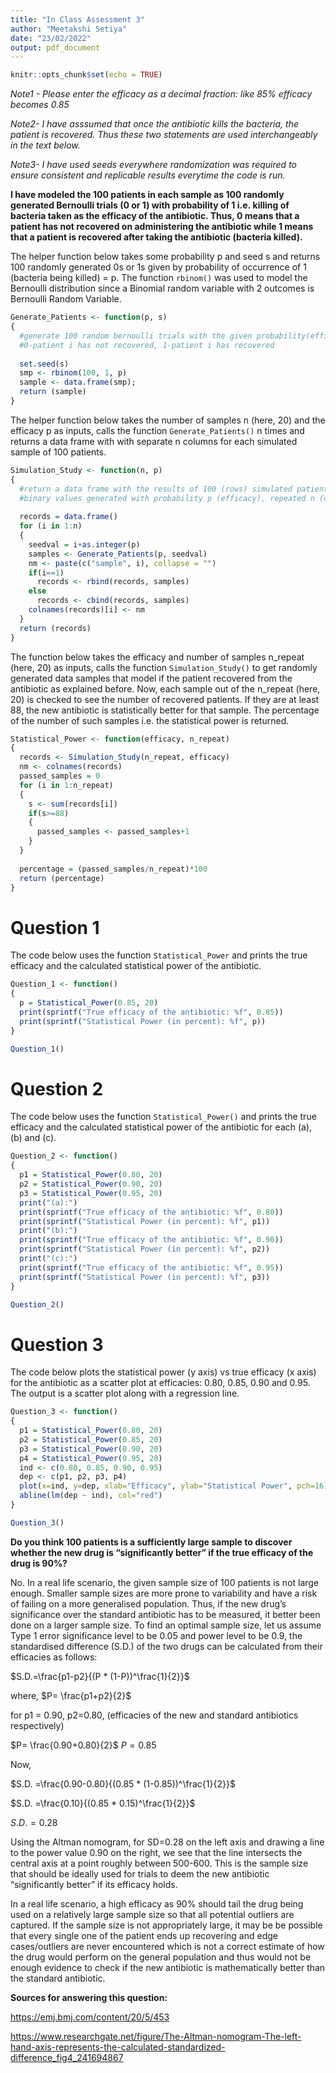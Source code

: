 ```yaml
---
title: "In Class Assessment 3"
author: "Meetakshi Setiya"
date: "23/02/2022"
output: pdf_document
---
```


```r
knitr::opts_chunk$set(echo = TRUE)
```
_Note1 - Please enter the efficacy as a decimal fraction: like 85% efficacy becomes 0.85_

_Note2- I have asssumed that once the antibiotic kills the bacteria, the patient is recovered. Thus these two statements are used interchangeably in the text below._

_Note3- I have used seeds everywhere randomization was required to ensure consistent and replicable results everytime the code is run._


**I have modeled the 100 patients in each sample as 100 randomly generated Bernoulli trials (0 or 1) with probability of 1 i.e. killing of bacteria taken as the efficacy of the antibiotic. Thus, 0 means that a patient has not recovered on administering the antibiotic while 1 means that a patient is recovered after taking the antibiotic (bacteria killed).**

The helper function below takes some probability p and seed s and returns 100 randomly generated 0s or 1s given by probability of occurrence of 1 (bacteria being killed) =  p. The function `rbinom()` was used to model the Bernoulli distribution since a Binomial random variable with 2 outcomes is Bernoulli Random Variable.

```r
Generate_Patients <- function(p, s)
{
  #generate 100 random bernoulli trials with the given probability(efficacy) and seed
  #0-patient i has not recovered, 1-patient i has recovered
  
  set.seed(s)
  smp <- rbinom(100, 1, p)
  sample <- data.frame(smp);
  return (sample)
}
```

The helper function below takes the number of samples n (here, 20) and the efficacy p as inputs, calls the function `Generate_Patients()` n times and returns a data frame with with separate n columns for each simulated sample of 100 patients. 

```r
Simulation_Study <- function(n, p)
{
  #return a data frame with the results of 100 (rows) simulated patients as a set of 
  #binary values generated with probability p (efficacy), repeated n (columns) times
  
  records = data.frame()
  for (i in 1:n)
  {
    seedval = i+as.integer(p) 
    samples <- Generate_Patients(p, seedval)
    nm <- paste(c("sample", i), collapse = "")
    if(i==1)
      records <- rbind(records, samples)
    else
      records <- cbind(records, samples) 
    colnames(records)[i] <- nm
  }
  return (records)
}
```

The function below takes the efficacy and number of samples n_repeat (here, 20) as inputs, calls the function `Simulation_Study()` to get randomly generated data samples that model if the patient recovered from the antibiotic as explained before.
Now, each sample out of the n_repeat (here, 20) is checked to see the number of recovered patients. If they are at least 88, the new antibiotic is statistically better for that sample. The percentage of the number of such samples i.e. the statistical power is returned.

```r
Statistical_Power <- function(efficacy, n_repeat)
{
  records <- Simulation_Study(n_repeat, efficacy)
  nm <- colnames(records)
  passed_samples = 0
  for (i in 1:n_repeat)
  {
    s <- sum(records[i])
    if(s>=88)
    {
      passed_samples <- passed_samples+1
    }
  }
  
  percentage = (passed_samples/n_repeat)*100
  return (percentage)
}
```

# Question 1

The code below uses the function `Statistical_Power` and prints the true efficacy and the calculated statistical power of the antibiotic.
``` r
Question_1 <- function()
{
  p = Statistical_Power(0.85, 20)
  print(sprintf("True efficacy of the antibiotic: %f", 0.85))
  print(sprintf("Statistical Power (in percent): %f", p))
}

Question_1()
```

# Question 2

The code below uses the function `Statistical_Power()` and prints the true efficacy and the calculated statistical power of the antibiotic for each (a), (b) and (c).
```r
Question_2 <- function()
{
  p1 = Statistical_Power(0.80, 20)
  p2 = Statistical_Power(0.90, 20)
  p3 = Statistical_Power(0.95, 20)
  print("(a):")
  print(sprintf("True efficacy of the antibiotic: %f", 0.80))
  print(sprintf("Statistical Power (in percent): %f", p1))
  print("(b):")
  print(sprintf("True efficacy of the antibiotic: %f", 0.90))
  print(sprintf("Statistical Power (in percent): %f", p2))
  print("(c):")
  print(sprintf("True efficacy of the antibiotic: %f", 0.95))
  print(sprintf("Statistical Power (in percent): %f", p3))
}

Question_2()
```

# Question 3

The code below plots the statistical power (y axis) vs true efficacy (x axis) for the antibiotic as a scatter plot at efficacies: 0.80, 0.85, 0.90 and 0.95. The output is a scatter plot along with a regression line.
```r
Question_3 <- function()
{
  p1 = Statistical_Power(0.80, 20)
  p2 = Statistical_Power(0.85, 20)
  p3 = Statistical_Power(0.90, 20)
  p4 = Statistical_Power(0.95, 20)
  ind <- c(0.80, 0.85, 0.90, 0.95)
  dep <- c(p1, p2, p3, p4)
  plot(x=ind, y=dep, xlab="Efficacy", ylab="Statistical Power", pch=16)
  abline(lm(dep ~ ind), col="red")
}

Question_3()
```

**Do you think 100 patients is a sufficiently large sample to discover whether the new drug is “significantly better” if the true efficacy of the drug is 90%?**

No. In a real life scenario, the given sample size of 100 patients is not large enough. Smaller sample sizes are more prone to variability and have a risk of failing on a more generalised population. Thus, if the new drug's significance over the standard antibiotic has to be measured, it better been done on a larger sample size.
To find an optimal sample size, let us assume Type 1 error significance level to be 0.05 and power level to be 0.9, the standardised difference (S.D.) of the two drugs can be calculated from their efficacies as follows:

$S.D.=\frac{p1-p2}{(P * (1-P))^\frac{1}{2}}$

where, $P= \frac{p1+p2}{2}$

for p1 = 0.90, p2=0.80, (efficacies of the new and standard antibiotics respectively)

$P= \frac{0.90+0.80}{2}$
$P= 0.85$

Now, 

$S.D. =\frac{0.90-0.80}{(0.85 * (1-0.85))^\frac{1}{2}}$

$S.D. =\frac{0.10}{(0.85 * 0.15)^\frac{1}{2}}$

$S.D. = 0.28$

Using the Altman nomogram, for SD=0.28 on the left axis and drawing a line to the power value 0.90 on the right, we see that the line intersects the central axis at a point roughly between 500-600. This is the sample size that should be ideally used for trials to deem the new antibiotic “significantly better” if its efficacy holds.

In a real life scenario, a high efficacy as 90% should tail the drug being used on a relatively large sample size so that all potential outliers are captured. If the sample size is not appropriately large, it may be be possible that every single one of the patient ends up recovering and edge cases/outliers are never encountered which is not a correct estimate of how the drug would perform on the general population and thus would not be enough evidence to check if the new antibiotic is mathematically better than the standard antibiotic. 


**Sources for answering this question:**

[https://emj.bmj.com/content/20/5/453](https://emj.bmj.com/content/20/5/453)

[https://www.researchgate.net/figure/The-Altman-nomogram-The-left-hand-axis-represents-the-calculated-standardized-difference_fig4_241694867](https://www.researchgate.net/figure/The-Altman-nomogram-The-left-hand-axis-represents-the-calculated-standardized-difference_fig4_241694867)